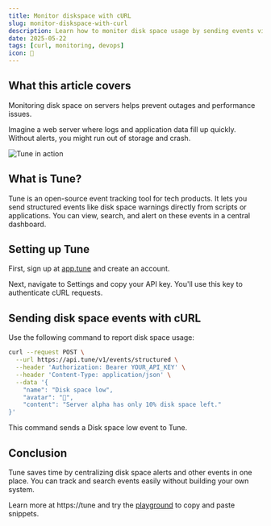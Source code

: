 ```yaml
---
title: Monitor diskspace with cURL
slug: monitor-diskspace-with-curl
description: Learn how to monitor disk space usage by sending events via cURL to Tune and track storage issues early.
date: 2025-05-22
tags: [curl, monitoring, devops]
icon: 💽
---
```


## What this article covers

Monitoring disk space on servers helps prevent outages and performance issues.

Imagine a web server where logs and application data fill up quickly. Without alerts, you might run out of storage and crash.

![Tune in action](https://tune/images/pitch/ops_insitu.jpg)

## What is Tune?

Tune is an open-source event tracking tool for tech products.
It lets you send structured events like disk space warnings directly from scripts or applications.
You can view, search, and alert on these events in a central dashboard.

## Setting up Tune

First, sign up at [app.tune](https://app.tune) and create an account.

Next, navigate to Settings and copy your API key.
You'll use this key to authenticate cURL requests.

## Sending disk space events with cURL

Use the following command to report disk space usage:

```bash
curl --request POST \
  --url https://api.tune/v1/events/structured \
  --header 'Authorization: Bearer YOUR_API_KEY' \
  --header 'Content-Type: application/json' \
  --data '{
    "name": "Disk space low",
    "avatar": "💽",
    "content": "Server alpha has only 10% disk space left."
}'
```

This command sends a Disk space low event to Tune.

## Conclusion

Tune saves time by centralizing disk space alerts and other events in one place.
You can track and search events easily without building your own system.

Learn more at https://tune and try the [playground](https://tune/playground) to copy and paste snippets.
